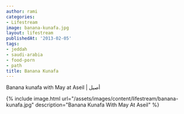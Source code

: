 ```yaml
---
author: rami
categories:
- Lifestream
image: banana-kunafa.jpg
layout: lifestream
publishedAt: '2013-02-05'
tags:
- jeddah
- saudi-arabia
- food-porn
- path
title: Banana Kunafa
---
```


Banana kunafa with May at Aseil | أصيل 

{% include image.html url="/assets/images/content/lifestream/banana-kunafa.jpg" description="Banana Kunafa With May At Aseil" %}